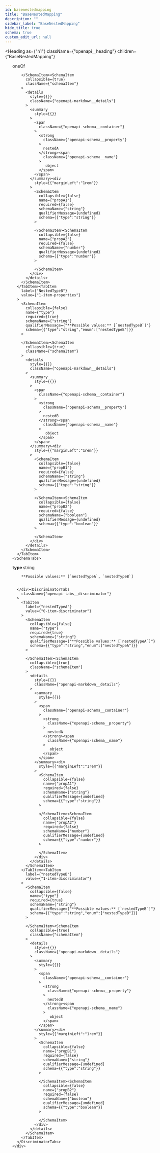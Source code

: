 ```yaml
---
id: basenestedmapping
title: "BaseNestedMapping"
description: ""
sidebar_label: "BaseNestedMapping"
hide_title: true
schema: true
custom_edit_url: null
---
```



<Heading
  as={"h1"}
  className={"openapi__heading"}
  children={"BaseNestedMapping"}
>
</Heading>





<ul>
  <div>
    <span
      className={"badge badge--info"}
      style={{"marginBottom":"1rem"}}
    >
      oneOf
    </span><SchemaTabs>
      <TabItem
        label={"NestedTypeA"}
        value={"0-item-properties"}
      >
        <SchemaItem
          collapsible={false}
          name={"type"}
          required={true}
          schemaName={"string"}
          qualifierMessage={"**Possible values:** [`nestedTypeA`]"}
          schema={{"type":"string","enum":["nestedTypeA"]}}
        >
          
        </SchemaItem><SchemaItem
          collapsible={true}
          className={"schemaItem"}
        >
          <details
            style={{}}
            className={"openapi-markdown__details"}
          >
            <summary
              style={{}}
            >
              <span
                className={"openapi-schema__container"}
              >
                <strong
                  className={"openapi-schema__property"}
                >
                  nestedA
                </strong><span
                  className={"openapi-schema__name"}
                >
                   object
                </span>
              </span>
            </summary><div
              style={{"marginLeft":"1rem"}}
            >
              <SchemaItem
                collapsible={false}
                name={"propA1"}
                required={false}
                schemaName={"string"}
                qualifierMessage={undefined}
                schema={{"type":"string"}}
              >
                
              </SchemaItem><SchemaItem
                collapsible={false}
                name={"propA2"}
                required={false}
                schemaName={"number"}
                qualifierMessage={undefined}
                schema={{"type":"number"}}
              >
                
              </SchemaItem>
            </div>
          </details>
        </SchemaItem>
      </TabItem><TabItem
        label={"NestedTypeB"}
        value={"1-item-properties"}
      >
        <SchemaItem
          collapsible={false}
          name={"type"}
          required={true}
          schemaName={"string"}
          qualifierMessage={"**Possible values:** [`nestedTypeB`]"}
          schema={{"type":"string","enum":["nestedTypeB"]}}
        >
          
        </SchemaItem><SchemaItem
          collapsible={true}
          className={"schemaItem"}
        >
          <details
            style={{}}
            className={"openapi-markdown__details"}
          >
            <summary
              style={{}}
            >
              <span
                className={"openapi-schema__container"}
              >
                <strong
                  className={"openapi-schema__property"}
                >
                  nestedB
                </strong><span
                  className={"openapi-schema__name"}
                >
                   object
                </span>
              </span>
            </summary><div
              style={{"marginLeft":"1rem"}}
            >
              <SchemaItem
                collapsible={false}
                name={"propB1"}
                required={false}
                schemaName={"string"}
                qualifierMessage={undefined}
                schema={{"type":"string"}}
              >
                
              </SchemaItem><SchemaItem
                collapsible={false}
                name={"propB2"}
                required={false}
                schemaName={"boolean"}
                qualifierMessage={undefined}
                schema={{"type":"boolean"}}
              >
                
              </SchemaItem>
            </div>
          </details>
        </SchemaItem>
      </TabItem>
    </SchemaTabs>
  </div><div
    className={"openapi-discriminator__item openapi-schema__list-item"}
  >
    <div>
      <span
        className={"openapi-schema__container"}
      >
        <strong
          className={"openapi-discriminator__name openapi-schema__property"}
        >
          type
        </strong><span
          className={"openapi-schema__name"}
        >
           string
        </span>
      </span><div
        style={{"paddingLeft":"1rem"}}
      >
        
        
        **Possible values:** [`nestedTypeA`, `nestedTypeB`]
        
        
      </div><DiscriminatorTabs
        className={"openapi-tabs__discriminator"}
      >
        <TabItem
          label={"nestedTypeA"}
          value={"0-item-discriminator"}
        >
          <SchemaItem
            collapsible={false}
            name={"type"}
            required={true}
            schemaName={"string"}
            qualifierMessage={"**Possible values:** [`nestedTypeA`]"}
            schema={{"type":"string","enum":["nestedTypeA"]}}
          >
            
          </SchemaItem><SchemaItem
            collapsible={true}
            className={"schemaItem"}
          >
            <details
              style={{}}
              className={"openapi-markdown__details"}
            >
              <summary
                style={{}}
              >
                <span
                  className={"openapi-schema__container"}
                >
                  <strong
                    className={"openapi-schema__property"}
                  >
                    nestedA
                  </strong><span
                    className={"openapi-schema__name"}
                  >
                     object
                  </span>
                </span>
              </summary><div
                style={{"marginLeft":"1rem"}}
              >
                <SchemaItem
                  collapsible={false}
                  name={"propA1"}
                  required={false}
                  schemaName={"string"}
                  qualifierMessage={undefined}
                  schema={{"type":"string"}}
                >
                  
                </SchemaItem><SchemaItem
                  collapsible={false}
                  name={"propA2"}
                  required={false}
                  schemaName={"number"}
                  qualifierMessage={undefined}
                  schema={{"type":"number"}}
                >
                  
                </SchemaItem>
              </div>
            </details>
          </SchemaItem>
        </TabItem><TabItem
          label={"nestedTypeB"}
          value={"1-item-discriminator"}
        >
          <SchemaItem
            collapsible={false}
            name={"type"}
            required={true}
            schemaName={"string"}
            qualifierMessage={"**Possible values:** [`nestedTypeB`]"}
            schema={{"type":"string","enum":["nestedTypeB"]}}
          >
            
          </SchemaItem><SchemaItem
            collapsible={true}
            className={"schemaItem"}
          >
            <details
              style={{}}
              className={"openapi-markdown__details"}
            >
              <summary
                style={{}}
              >
                <span
                  className={"openapi-schema__container"}
                >
                  <strong
                    className={"openapi-schema__property"}
                  >
                    nestedB
                  </strong><span
                    className={"openapi-schema__name"}
                  >
                     object
                  </span>
                </span>
              </summary><div
                style={{"marginLeft":"1rem"}}
              >
                <SchemaItem
                  collapsible={false}
                  name={"propB1"}
                  required={false}
                  schemaName={"string"}
                  qualifierMessage={undefined}
                  schema={{"type":"string"}}
                >
                  
                </SchemaItem><SchemaItem
                  collapsible={false}
                  name={"propB2"}
                  required={false}
                  schemaName={"boolean"}
                  qualifierMessage={undefined}
                  schema={{"type":"boolean"}}
                >
                  
                </SchemaItem>
              </div>
            </details>
          </SchemaItem>
        </TabItem>
      </DiscriminatorTabs>
    </div>
  </div>
</ul>
            